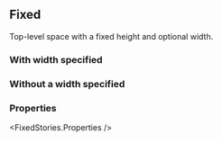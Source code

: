 

<CommonHeader />

<Meta of={FixedStories} />

## Fixed

Top-level space with a fixed height and optional width.

### With width specified

<Canvas of={FixedStories.WithWidth} />

### Without a width specified

<Canvas of={FixedStories.WithoutWidth} />

### Properties

<FixedStories.Properties />
